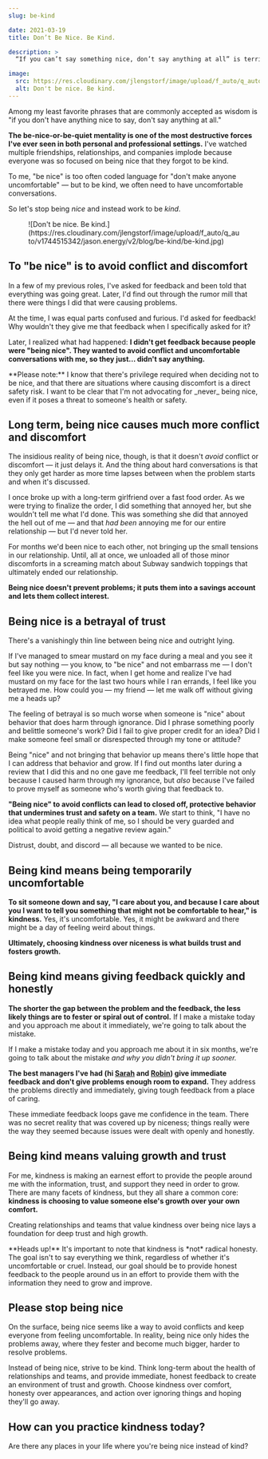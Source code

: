 ```yaml
---
slug: be-kind

date: 2021-03-19
title: Don’t Be Nice. Be Kind.

description: >
  “If you can’t say something nice, don’t say anything at all” is terrible advice that often backfires. Let’s find another way of looking at caring for people.

image:
  src: https://res.cloudinary.com/jlengstorf/image/upload/f_auto/q_auto/v1744515342/jason.energy/v2/blog/be-kind/be-kind.jpg
  alt: Don't be nice. Be kind.
---
```



Among my least favorite phrases that are commonly accepted as wisdom is "if you don't have anything nice to say, don't say anything at all."

**The be-nice-or-be-quiet mentality is one of the most destructive forces I've ever seen in both personal and professional settings.** I've watched multiple friendships, relationships, and companies implode because everyone was so focused on being nice that they forgot to be kind.

To me, "be nice" is too often coded language for "don't make anyone uncomfortable" — but to be kind, we often need to have uncomfortable conversations.

So let's stop being *nice* and instead work to be *kind*.

<Figure credit="Jason Lengstorf" creditLink="https://jason.energy">
  ![Don't be nice. Be kind.](https://res.cloudinary.com/jlengstorf/image/upload/f_auto/q_auto/v1744515342/jason.energy/v2/blog/be-kind/be-kind.jpg)
</Figure>

## To "be nice" is to avoid conflict and discomfort

In a few of my previous roles, I've asked for feedback and been told that everything was going great. Later, I'd find out through the rumor mill that there were things I did that were causing problems.

At the time, I was equal parts confused and furious. I'd asked for feedback! Why wouldn't they give me that feedback when I specifically asked for it?

Later, I realized what had happened: **I didn't get feedback because people were "being nice". They wanted to avoid conflict and uncomfortable conversations with me, so they just... didn't say anything.**

<Aside>
  **Please note:** I know that there's privilege required when deciding not to be nice, and that there are situations where causing discomfort is a direct safety risk. I want to be clear that I'm not advocating for _never_ being nice, even if it poses a threat to someone's health or safety.
</Aside>

## Long term, being nice causes much more conflict and discomfort

The insidious reality of being nice, though, is that it doesn't _avoid_ conflict or discomfort — it just delays it. And the thing about hard conversations is that they only get harder as more time lapses between when the problem starts and when it's discussed.

I once broke up with a long-term girlfriend over a fast food order. As we were trying to finalize the order, I did something that annoyed her, but she wouldn't tell me what I'd done. This was something she did that annoyed the hell out of me — and that _had been_ annoying me for our entire relationship — but I'd never told her.

For months we'd been nice to each other, not bringing up the small tensions in our relationship. Until, all at once, we unloaded all of those minor discomforts in a screaming match about Subway sandwich toppings that ultimately ended our relationship.

**Being nice doesn't prevent problems; it puts them into a savings account and lets them collect interest.**

## Being nice is a betrayal of trust

There's a vanishingly thin line between being nice and outright lying.

If I've managed to smear mustard on my face during a meal and you see it but say nothing — you know, to "be nice" and not embarrass me — I don't feel like you were nice. In fact, when I get home and realize I've had mustard on my face for the last two hours while I ran errands, I feel like you betrayed me. How could you — my friend — let me walk off without giving me a heads up?

The feeling of betrayal is so much worse when someone is "nice" about behavior that does harm through ignorance. Did I phrase something poorly and belittle someone's work? Did I fail to give proper credit for an idea? Did I make someone feel small or disrespected through my tone or attitude?

Being "nice" and not bringing that behavior up means there's little hope that I can address that behavior and grow. If I find out months later during a review that I did this and no one gave me feedback, I'll feel terrible not only because I caused harm through my ignorance, but _also_ because I've failed to prove myself as someone who's worth giving that feedback to.

**"Being nice" to avoid conflicts can lead to closed off, protective behavior that undermines trust and safety on a team.** We start to think, "I have no idea what people really think of me, so I should be very guarded and political to avoid getting a negative review again."

Distrust, doubt, and discord — all because we wanted to be nice.

## Being kind means being temporarily uncomfortable

**To sit someone down and say, "I care about you, and because I care about you I want to tell you something that might not be comfortable to hear," is kindness.** Yes, it's uncomfortable. Yes, it might be awkward and there might be a day of feeling weird about things.

**Ultimately, choosing kindness over niceness is what builds trust and fosters growth.**

## Being kind means giving feedback quickly and honestly

**The shorter the gap between the problem and the feedback, the less likely things are to fester or spiral out of control.** If I make a mistake today and you approach me about it immediately, we're going to talk about the mistake.

If I make a mistake today and you approach me about it in six months, we're going to talk about the mistake _and why you didn't bring it up sooner._

**The best managers I've had (hi [Sarah](https://twitter.com/sarah_edo) and [Robin](https://www.shinytoyrobots.com/)) give immediate feedback and don't give problems enough room to expand.** They address the problems directly and immediately, giving tough feedback from a place of caring.

These immediate feedback loops gave me confidence in the team. There was no secret reality that was covered up by niceness; things really were the way they seemed because issues were dealt with openly and honestly.

## Being kind means valuing growth and trust

For me, kindness is making an earnest effort to provide the people around me with the information, trust, and support they need in order to grow. There are many facets of kindness, but they all share a common core: **kindness is choosing to value someone else's growth over your own comfort.**

Creating relationships and teams that value kindness over being nice lays a foundation for deep trust and high growth. 

<Aside>
  **Heads up!** It's important to note that kindness is *not* radical honesty. The goal isn't to say everything we think, regardless of whether it's uncomfortable or cruel. Instead, our goal should be to provide honest feedback to the people around us in an effort to provide them with the information they need to grow and improve.
</Aside>

## Please stop being nice

On the surface, being nice seems like a way to avoid conflicts and keep everyone from feeling uncomfortable. In reality, being nice only hides the problems away, where they fester and become much bigger, harder to resolve problems.

Instead of being nice, strive to be kind. Think long-term about the health of relationships and teams, and provide immediate, honest feedback to create an environment of trust and growth. Choose kindness over comfort, honesty over appearances, and action over ignoring things and hoping they'll go away.

## How can you practice kindness today?

Are there any places in your life where you're being nice instead of kind?
